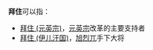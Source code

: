 '''拜住'''可以指：

* [[拜住_(元英宗)|拜住 (元英宗)]]，[[元英宗|元英宗]]改革的主要支持者
* [[拜住_(伊儿汗国)|拜住 (伊儿汗国)]]，[[旭烈兀|旭烈兀]]手下大将

{{disambig|B|Cat=二字人名消歧义}}
